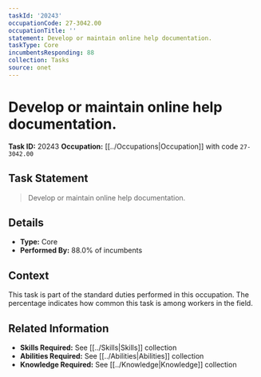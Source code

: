 ```yaml
---
taskId: '20243'
occupationCode: 27-3042.00
occupationTitle: ''
statement: Develop or maintain online help documentation.
taskType: Core
incumbentsResponding: 88
collection: Tasks
source: onet
---
```

# Develop or maintain online help documentation.

**Task ID:** 20243
**Occupation:** [[../Occupations|Occupation]] with code `27-3042.00`

## Task Statement

> Develop or maintain online help documentation.

## Details

- **Type:** Core
- **Performed By:** 88.0% of incumbents

## Context

This task is part of the standard duties performed in this occupation. The percentage indicates how common this task is among workers in the field.

## Related Information

- **Skills Required:** See [[../Skills|Skills]] collection
- **Abilities Required:** See [[../Abilities|Abilities]] collection
- **Knowledge Required:** See [[../Knowledge|Knowledge]] collection

